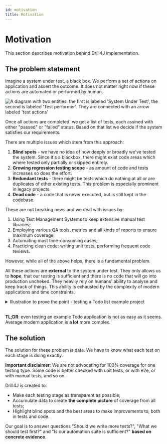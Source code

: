 ```yaml
---
id: motivation
title: Motivation
---
```



# Motivation

This section describes motivation behind Drill4J implementation.

## The problem statement

Imagine a system under test, a black box. We perform a set of actions on application and assert the outcome. It does not matter right now if these actions are automated or performed by human.

<Image
  alt="A diagram with two entities: the first is labeled 'System Under Test', the second is labeled 'Test performer'. They are connected with an arrow labeled 'test actions'"
  src="/imgs/motivation-blackbox.png"
/>

Once all actions are completed, we get a list of tests, each assined with either "passed" or "failed" status.
Based on that list we decide if the system satisfies our requirements.

There are multiple issues which stem from this approach:

1. **Blind spots** - we have no idea of how deeply or broadly we've tested the system. Since it's a blackbox, there might exist code areas which where tested only partially or skipped entirely.
2. **Growing regression testing scope** - as amount of code and tests increases so does the effort.
3. **Redundant tests** - there might be tests which do nothing at all or are duplicates of other existing tests. This problem is especially prominent in legacy projects.
4. **Dead code** - a code that is never executed, but is still kept in the codebase.

These are not breaking news and we deal with issues by:

1. Using Test Management Systems to keep extensive manual test libraries;
2. Employing various QA tools, metrics and all kinds of reports to ensure maximum coverage;
3. Automating most time-consuming cases;
4. Practicing clean code: writing unit tests, performing frequent code reviews.

However, while all of the above helps, there is a fundamental problem.

All these actions are **external** to the system under test. They only allows us to **hope**, that our testing is sufficient and there is no code that will go into production uncheked.
They heavily rely on humans' ability to analyse and keep track of things. This ability is exhausted by the complexity of modern applications and time constraints.

<details>
<summary>Illustration to prove the point - testing a Todo list example project</summary>
<br/>
Even the most simple example application may pose a challenge.

Let's look at the [Todo](https://todomvc.com/examples/angularjs/#/) application - a pet project that allows to create, edit and delete notes.

<Image alt="A screenshot of a simple TodoMVC application" src="/imgs/motivation-todomvc-screenshot.png" />

- only JavaScript and Web API
- no backend at all (except the one that serves the files)

Its AngularJS implementation has 28 functions (including callbacks), which is very timid and one would assume there would be no issue to cover that on 100% or close to that. But reality proves otherwise.

Let's come up with the tests cases:

- create note / multiple notes
- edit note
- delete note
- mark note as completed
- apply filters - show just completed, show only remaining
- refresh page to test initial data load

Testing it by performing these obvious steps yeilds only 80.7% coverage.

<Image
  alt="A screenshot of Drill4J Admin Panel. It demonstrates various application info and the coverage of 80.7%"
  src="/imgs/motivation-todomvc-admin-screenshot.png"
/>

That does not look bad, and one might pass that as "good enough".
But Drill4J reveals that we have under-tested a number of classes, including the main one - TodoCtrl class. There are gaps in some methods, while others are not covered at all.

<Image
  alt="A screenshot of Drill4J Admin Panel. It demonstrates which methods were covered by tests and which were not"
  src="/imgs/motivation-todomvc-admin-screenshot-2.png"
/>

On closer inspection we realise, we forgot about "edit and then revert edits" scenario!
Upon its completion, we can see that there is a coverage, part of which has overlapped with the previous tests, and part is brand new.

<Image
  alt="A screenshot of Drill4J Admin Panel. It demonstrates an increment in coverage"
  src="/imgs/motivation-todomvc-admin-screenshot-3.png"
/>

We were able to bump coverage to 88.7%, but there are still improvements to be made.

<Image
  alt="A screenshot of Drill4J Admin Panel. It demonstrates an increment in coverage"
  src="/imgs/motivation-todomvc-admin-screenshot-4.png"
/>

Digging through the code to understand the rest 12.3% reveals more missed cases, such as trying to add an empty todo item.

And there is code unreachable by any actions (it might be redundant or there might be yet another missed case).

</details>

<br />

**TL;DR**: even testing an example Todo application is not as easy as it seems. Average modern application is **a lot** more complex.

## The solution

The solution for these problem is data. We have to know what each test on each stage is doing exactly.

**Important disclaimer**: We are not advocating for 100% coverage for one testing type.
Some code is better checked with unit tests, or with e2e, or with manual tests, and so on.

Drill4J is created to:

- Make each testing stage as transparent as possible;
- Accumulate data to create **the complete picture** of coverage from all tests;
- Highlight blind spots and the best areas to make improvements to, both in tests and code.

Our goal is to answer questions "Should we write more tests?", "What we should test first?" and "Is our automation suite is sufficient?" **based on concrete evidence**.
